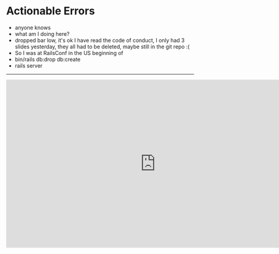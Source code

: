 
<Head>
  <title>Actionable Errors</title>
</Head>


# Actionable Errors

<Notes>

- anyone knows
- what am I doing here?
- dropped bar low, it's ok I have read the code of conduct, I only had 3 slides yesterday, they all had to be deleted, maybe still in the git repo :(
- So I was at RailsConf in the US beginning of
- bin/rails db:drop db:create
- rails server

</Notes>

---

<iframe
  frameBorder="0"
  width="800"
  height="450"
  src="http://localhost:3000"
  style={{
    transform: 'scale(2.0)'
  }}
/>

<Notes>

- rails generate migration CreateGame title:string description:text
- ActiveRecord::Tasks::DatabaseTasks.migrate
- bin/rails db:migrate

</Notes>

---


# w00t so you can db:migrate

```bash
rails db:migrate
```

---

<iframe
  frameBorder="0"
  width="800"
  height="450"
  src="http://localhost:3000/posts"
  style={{
    transform: 'scale(2.0)'
  }}
/>

<Notes>

```
class PostsController < ApplicationController
  class SomeError < StandardError
#2  include ActiveSupport::ActionableError
#2  action 'do it now!' do
#2    10.times{ puts ('✅ '*10) }
#3    puts `rails generate scaffold Post title:string text:text --force`
#2  end
  end

  def index
    raise SomeError
  end
end
```

</Notes>

---


# What else?

<Appear>

<div>

* ActionMailbox

</div>

<div>

* ActiveStorage

</div>

<div>

* [Rails PR#36071](https://github.com/rails/rails/pull/36071)

</div>
</Appear>

---

<iframe
  frameBorder="0"
  width="800"
  height="450"
  src="http://localhost:3000/rails/conductor/action_mailbox/inbound_emails/"
  style={{
    transform: 'scale(2.0)'
  }}
/>

<Notes>

* routing :all => :blog
* has_one_attached :image
* td %= post.image.attachment ? image_tag(post.image.variant(resize_to_limit: [300, 300])) : '-'

</Notes>

---


# Thank you
